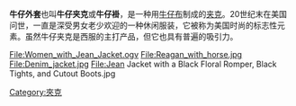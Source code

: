 {{Expand language|1=en|time=2021-04-07T12:46:25+00:00}}
{{Infobox clothing type
| name          =牛仔外套
| image_file    = 
| image_size    = 
| caption       = 
| type          = [[夾克|夾克]]
| material      = [[牛仔布|牛仔布]]
| location      = 美國
| url           = 
}}'''牛仔外套'''也叫'''牛仔夹克'''或'''牛仔褂'''，是一种用[[牛仔布|牛仔布]]制成的[[夹克|夹克]]。20世纪末在美国问世，一直是深受男女老少欢迎的一种休闲服装，它被称为美国时尚的标志性元素。虽然牛仔夹克是西服的主打产品，但它也具有普遍的吸引力。
<gallery>
File:Women_with_Jean_Jacket.ogv
File:Reagan_with_horse.jpg
File:Denim_jacket.jpg
File:Jean Jacket with a Black Floral Romper, Black Tights, and Cutout Boots.jpg
</gallery>

[[Category:夾克|Category:夾克]]